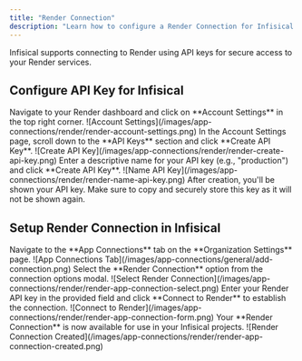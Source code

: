 ```yaml
---
title: "Render Connection"
description: "Learn how to configure a Render Connection for Infisical."
---
```


Infisical supports connecting to Render using API keys for secure access to your Render services.

## Configure API Key for Infisical

<Steps>
  <Step title="Access Account Settings">
    Navigate to your Render dashboard and click on **Account Settings** in the
    top right corner. ![Account
    Settings](/images/app-connections/render/render-account-settings.png)
  </Step>
  <Step title="Generate API Key">
    In the Account Settings page, scroll down to the **API Keys** section and
    click **Create API Key**. ![Create API
    Key](/images/app-connections/render/render-create-api-key.png)
  </Step>
  <Step title="Name Your API Key">
    Enter a descriptive name for your API key (e.g., "production")
    and click **Create API Key**. ![Name API
    Key](/images/app-connections/render/render-name-api-key.png)
  </Step>
  <Step title="Save Your API Key">
    After creation, you'll be shown your API key. Make sure to copy and securely
    store this key as it will not be shown again.
  </Step>
</Steps>

## Setup Render Connection in Infisical

<Steps>
  <Step title="Navigate to App Connections">
    Navigate to the **App Connections** tab on the **Organization Settings**
    page. ![App Connections
    Tab](/images/app-connections/general/add-connection.png)
  </Step>
  <Step title="Add Connection">
    Select the **Render Connection** option from the connection options modal.
    ![Select Render
    Connection](/images/app-connections/render/render-app-connection-select.png)
  </Step>
  <Step title="Input API Key">
    Enter your Render API key in the provided field and click **Connect to
    Render** to establish the connection. ![Connect to
    Render](/images/app-connections/render/render-app-connection-form.png)
  </Step>
  <Step title="Connection Created">
    Your **Render Connection** is now available for use in your Infisical
    projects. ![Render Connection
    Created](/images/app-connections/render/render-app-connection-created.png)
  </Step>
</Steps>

